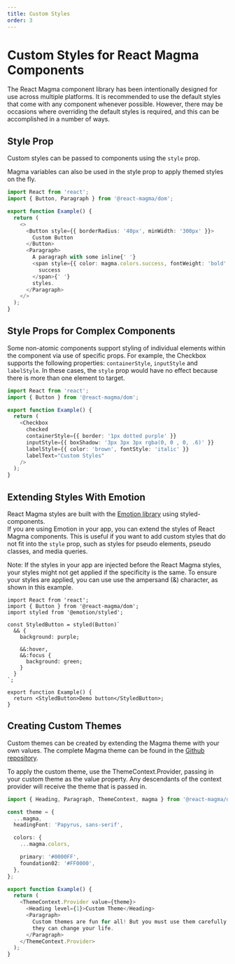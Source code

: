 ```yaml
---
title: Custom Styles
order: 3
---
```


# Custom Styles for React Magma Components

The React Magma component library has been intentionally designed for use across multiple platforms.
It is recommended to use the default styles that come with any component whenever possible.
However, there may be occasions where overriding the default styles is required, and this can be accomplished in a number of ways.

## Style Prop

Custom styles can be passed to components using the `style` prop.

Magma variables can also be used in the style prop to apply themed styles on the fly.

```typescript
import React from 'react';
import { Button, Paragraph } from '@react-magma/dom';

export function Example() {
  return (
    <>
      <Button style={{ borderRadius: '40px', minWidth: '300px' }}>
        Custom Button
      </Button>
      <Paragraph>
        A paragraph with some inline{' '}
        <span style={{ color: magma.colors.success, fontWeight: 'bold' }}>
          success
        </span>{' '}
        styles.
      </Paragraph>
    </>
  );
}
```

## Style Props for Complex Components

Some non-atomic components support styling of individual elements within the component via use of specific props.
For example, the <Link to="/api/checkbox">Checkbox</Link> supports the following properties: `containerStyle`, `inputStyle`
and `labelStyle`. In these cases, the `style` prop would have no effect because there is more than one element to target.

```typescript
import React from 'react';
import { Button } from '@react-magma/dom';

export function Example() {
  return (
    <Checkbox
      checked
      containerStyle={{ border: '1px dotted purple' }}
      inputStyle={{ boxShadow: '3px 3px 3px rgba(0, 0 , 0, .6)' }}
      labelStyle={{ color: 'brown', fontStyle: 'italic' }}
      labelText="Custom Styles"
    />
  );
}
```

## Extending Styles With Emotion

React Magma styles are built with the [Emotion library](https://emotion.sh/docs/styled) using styled-components.  
If you are using Emotion in your app, you can extend the styles of React Magma components. This is useful if you want to add custom styles that do not fit into the `style` prop, such as styles for pseudo elements, pseudo classes, and media queries.

Note: If the styles in your app are injected before the React Magma styles, your styles might not get applied if the specificity is the same.
To ensure your styles are applied, you can use use the ampersand (&) character, as shown in this example.

```tsx
import React from 'react';
import { Button } from '@react-magma/dom';
import styled from '@emotion/styled';

const StyledButton = styled(Button)`
  && {
    background: purple;

    &&:hover,
    &&:focus {
      background: green;
    }
  }
`;

export function Example() {
  return <StyledButton>Demo button</StyledButton>;
}
```

## Creating Custom Themes

Custom themes can be created by extending the Magma theme with your own values.
The complete Magma theme can be found in the [Github repository](https://github.com/cengage/react-magma/blob/acc469c1499da986248c312009951a9d74ed8f16/packages/@react-magma/dom/src/theme/magma.ts).

To apply the custom theme, use the <Link to="/api/theme/">ThemeContext.Provider</Link>, passing in your custom theme as the value property.
Any descendants of the context provider will receive the theme that is passed in.

```typescript
import { Heading, Paragraph, ThemeContext, magma } from '@react-magma/dom';

const theme = {
  ...magma,
  headingFont: 'Papyrus, sans-serif',

  colors: {
    ...magma.colors,

    primary: '#0000FF',
    foundation02: '#FF0000',
  },
};

export function Example() {
  return (
    <ThemeContext.Provider value={theme}>
      <Heading level={1}>Custom Theme</Heading>
      <Paragraph>
        Custom themes are fun for all! But you must use them carefully... or
        they can change your life.
      </Paragraph>
    </ThemeContext.Provider>
  );
}
```

